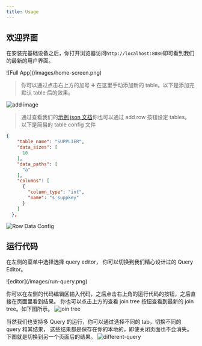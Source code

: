 ```yaml
---
title: Usage
---
```



## 欢迎界面

<Callout> 在安装完基础设备之后，你打开浏览器访问`http://localhost:8080`即可看到我们的最新的用户界面。</Callout>

<Bleed full>
 ![Full App](/images/home-screen.png)
</Bleed>

> 你可以通过点击右上方的加号 ➕ 在这里手动添加新的 table。以下是添加完默认 table 后的效果。

![add image](/images/simple-add-table.png)

> 通过查看我们的[示例 json 文档](https://github.com/secyan/SECYAN-GEN/blob/master/examples/table_config.json)你也可以通过 add row 按钮设定 tables。
> 以下是简易的 table config 文件

```json
{
    "table_name": "SUPPLIER",
    "data_sizes": [
      10
    ],
    "data_paths": [
      "a"
    ],
    "columns": [
      {
        "column_type": "int",
        "name": "s_suppkey"
      }
    ]
  },

```

![Row Data Config](/images/raw-data-config.png)

## 运行代码

在左侧的菜单中选择选择 query editor， 你可以切换到我们精心设计过的 Query Editor。

<Bleed full>
 ![editor](/images/run-query.png)
</Bleed>

你可以在左侧的代码编辑区输入代码，之后点击右上角的运行代码的按钮，之后直接在页面里看到结果。
你也可以点击上方的查看 join tree 按钮查看到最新的 join tree。如下图所示。
![join tree](/images/join-tree.png)

当然我们也支持多 Query 的运行，你可以通过选择不同的 tab，切换不同的 query 和其结果，
这些结果都是保存在你的本地的，即使关闭页面也不会消失。下图就是切换到另一个页面后的结果。
![different-query](/images/different-query.png)
